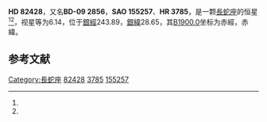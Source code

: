 {{Starbox begin
| name = HD 82428
}}
{{Starbox observe
| epoch = [[J2000.0|J2000.0]]
| constell = [[長蛇座|長蛇座]]<ref name=SIMBAD>{{cite web
 | url=http://simbad.u-strasbg.fr/simbad/sim-id?Ident=HR+3785
 | title=Pulsating variable Star
 | publisher=Centre de Données astronomiques de Strasbourg
 | work=SIMBAD
 | accessdate=2012-07-13
 | archive-date=2016-03-17
 | archive-url=https://web.archive.org/web/20160317214942/http://simbad.u-strasbg.fr/simbad/sim-id?Ident=HR+3785
 | dead-url=no
 }}</ref><ref name=DATA>{{cite web
 | url=http://vizier.u-strasbg.fr/viz-bin/VizieR-5?-out.add=.&-source=5050&-corr=PK=HR&-out.max=9999&HR=3785
 | title=VizieR Detailed Page
 | accessdate=2012-07-13
 | archive-date=2016-03-05
 | archive-url=https://web.archive.org/web/20160305055001/http://vizier.u-strasbg.fr/viz-bin/VizieR-5?-out.add=.&-source=5050&-corr=PK=HR&-out.max=9999&HR=3785
 | dead-url=no
 }}</ref>
| 星官 = [[星_(星官)|星]]
| ra = {{RA|9|31|38.9}}<ref name=SIMBAD /><ref name=DATA />
| dec = {{DEC|-10|33|8}}<ref name=SIMBAD /><ref name=DATA />
| appmag_v = 6.14<ref name=SIMBAD /><ref name=DATA />
}}
{{Starbox character
| class = F0Vn<ref name=SIMBAD /><ref name=DATA />
| b-v = 0.24<ref name=SIMBAD /><ref name=DATA />
| u-b = 0.1<ref name=SIMBAD /><ref name=DATA />
| r-i = <ref name=SIMBAD /><ref name=DATA />
| variable = 
}}
{{Starbox astrometry
| radial_v = 0.1
| prop_mo_ra = -18
| parallax = 
| p_error = 
}}
{{Starbox catalog
| names =BD-09 2856，[[SAO星表|SAO]] 155257，[[HD星表|HD]] 82428，[[HR星表|HR]] 3785}}
{{Starbox reference |Simbad=HR+3785}}
{{Starbox end}}

'''HD 82428'''，又名'''BD-09 2856'''，'''SAO 155257'''、'''HR 3785'''，是一颗[[長蛇座|長蛇座]]的恒星<ref name=SIMBAD /><ref name=DATA />，视星等为6.14，位于[[銀道座標系|銀經]]243.89，[[銀道座標系|銀緯]]28.65，其[[B1900.0|B1900.0]]坐标为赤經{{RA|9|26|46.4}}，赤緯{{DEC|-10|28.65|40}}。

== 参考文献 ==
{{reflist}}

{{star-stub}}
{{星官|星宿|7|15}}

[[Category:長蛇座|Category:長蛇座]]
[[Category:HD和HDE天體|82428]]
[[Category:HR天體|3785]]
[[Category:SAO天體|155257]]